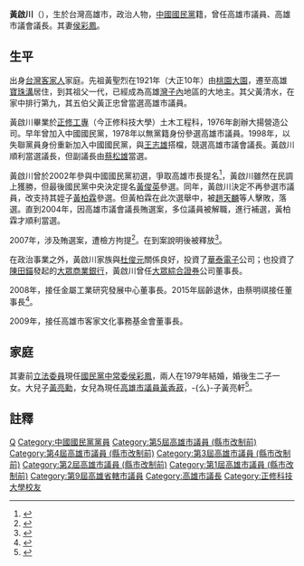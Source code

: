 {{Infobox_officeholder
| name = 黃啟川
| image name = 
| width = 
| Sex = 男
| Native place = 
| now = 
| period = 
| party = {{KMT|19px}}
| date of birth = {{Birth date and age|1950|06|29|}}
| place of birth = {{ROC}}[[台灣省|台灣省]][[高雄市_(省轄市)|高雄市]][[三民區|三民區]]
| date of death = 
| place of death = 
| spouse = 侯彩鳯
| educate = 
* 私立正修工專土木工程科畢業 
| past = 
* 高雄市議員（1977年－2002年）
* 高雄市議會議長（1998年－2002年）
}}
'''黃啟川'''（{{bd|1950年|6月29日|||}}），生於台灣高雄市，政治人物，[[中國國民黨|中國國民黨]]籍，曾任高雄市議員、高雄市議會議長。其妻[[侯彩鳳|侯彩鳳]]。

==生平==
出身[[台灣客家人|台灣客家人]]家庭。先祖黃聖烈在1921年（大正10年）由[[桃園市|桃園]][[大園|大園]]，遷至高雄[[寶珠溝|寶珠溝]]居住，到其祖父一代，已經成為高雄[[灣子內|灣子內]]地區的大地主。其父黃清水，在家中排行第九，其五伯父黃正忠曾當選高雄市議員。

黃啟川畢業於[[正修工專|正修工專]]（今正修科技大學）土木工程科，1976年創辦大揚營造公司。早年曾加入中國國民黨，1978年以無黨籍身份參選高雄市議員。1998年，以失聯黨員身份重新加入中國國民黨，與[[王志雄_(1952年)|王志雄]]搭檔，競選高雄市議會議長。黃啟川順利當選議長，但副議長由[[蔡松雄|蔡松雄]]當選。

黃啟川曾於2002年參與中國國民黨初選，爭取高雄市長提名<ref>{{cite news|author1=黃建華|title=高市長國民黨初選 侯彩鳳代夫婿黃啟川辦妥登記|url=http://old.ltn.com.tw/2002/new/may/19/today-p10.htm|accessdate=2016-07-20|agency=自由時報|date=2002-05-19|archive-date=2016-08-19|archive-url=https://web.archive.org/web/20160819095234/http://old.ltn.com.tw/2002/new/may/19/today-p10.htm|dead-url=no}}</ref>，黃啟川雖然在民調上獲勝，但最後國民黨中央決定提名[[黃俊英_(台灣)|黃俊英]]參選。同年，黃啟川決定不再參選市議員，改支持其姪子[[黃柏霖|黃柏霖]]參選。但黃柏霖在此次選舉中，被[[趙天麟_(臺灣)|趙天麟]]等人擊敗，落選。直到2004年，因高雄市議會議長賄選案，多位議員被解職，進行補選，黃柏霖才順利當選。

2007年，涉及賄選案，遭檢方拘提<ref>{{cite news|author1=鮑建信、侯承旭、陳文嬋|title=高市查賄 收押環局長蕭裕正 拘提前議長黃啟川|url=http://news.ltn.com.tw/news/politics/paper/178069|accessdate=2016-07-20|agency=自由時報|date=2007-12-27|archive-date=2019-06-10|archive-url=https://web.archive.org/web/20190610170117/https://news.ltn.com.tw/news/politics/paper/178069|dead-url=no}}</ref>。在到案說明後被釋放<ref>{{cite news|author1=鮑建信|title=高市賄選疑案 黃啟川與姪釋回|url=http://news.ltn.com.tw/news/politics/paper/178585|accessdate=2016-07-20|agency=自由時報|date=2007-12-29|archive-date=2016-08-19|archive-url=https://web.archive.org/web/20160819121649/http://news.ltn.com.tw/news/politics/paper/178585|dead-url=no}}</ref>。

在政治事業之外，黃啟川家族與[[杜俊元|杜俊元]]關係良好，投資了[[華泰電子|華泰電子]]公司；也投資了[[陳田錨|陳田錨]]發起的[[大眾商業銀行|大眾商業銀行]]，黃啟川曾任[[大眾綜合證券|大眾綜合證券]]公司董事長。

2008年，接任金屬工業研究發展中心董事長。2015年屆齡退休，由蔡明祺接任董事長<ref>{{cite news|author1=陳萬強|title=星期人物：黃啟川董事長|url=http://www.twtimes.com.tw/index.php?page=news&nid=500257|accessdate=2016-07-20|agency=台灣時報|date=2015-07-06|archive-url=https://web.archive.org/web/20160817043633/http://www.twtimes.com.tw/index.php?page=news&nid=500257|archive-date=2016-08-17|dead-url=yes}}</ref>。

2009年，接任高雄市客家文化事務基金會董事長。

==家庭==
其妻前[[立法委員|立法委員]]現任[[國民黨中常委|國民黨中常委]][[侯彩鳳|侯彩鳳]]，兩人在1979年結婚，婚後生二子一女。大兒子[[黃亮勳|黃亮勳]]，女兒為現任[[高雄市議員|高雄市議員]][[黃香菽|黃香菽]]，-{么}-子黃亮軒<ref>{{cite news|author1=郭芷余|title=高市前議長兒酒駕肇事　20萬元交保|url=http://www.appledaily.com.tw/realtimenews/article/local/20160720/912098/|accessdate=2016-07-20|agency=台灣蘋果日報|date=2016-07-20|archive-date=2016-08-14|archive-url=https://web.archive.org/web/20160814103254/http://www.appledaily.com.tw/realtimenews/article/local/20160720/912098/|dead-url=no}}</ref>。

==註釋==
{{reflist}}
{{start box}}
{{s-before|[[陳田錨|陳田錨]]}}
{{s-title|高雄市議長|1998年—2002年}}
{{s-after|[[朱安雄|朱安雄]]}}
{{end box}}

{{國家統一委員會成員}}
{{Authority control}}
{{DEFAULTSORT:Huang黄}}
[[Category:黄姓|Q]]
[[Category:中國國民黨黨員|Category:中國國民黨黨員]]
[[Category:第5屆高雄市議員_(縣市改制前)|Category:第5屆高雄市議員 (縣市改制前)]]
[[Category:第4屆高雄市議員_(縣市改制前)|Category:第4屆高雄市議員 (縣市改制前)]]
[[Category:第3屆高雄市議員_(縣市改制前)|Category:第3屆高雄市議員 (縣市改制前)]]
[[Category:第2屆高雄市議員_(縣市改制前)|Category:第2屆高雄市議員 (縣市改制前)]]
[[Category:第1屆高雄市議員_(縣市改制前)|Category:第1屆高雄市議員 (縣市改制前)]]
[[Category:第9屆高雄省轄市議員|Category:第9屆高雄省轄市議員]]
[[Category:高雄市議長|Category:高雄市議長]]
[[Category:正修科技大學校友|Category:正修科技大學校友]]